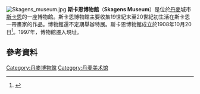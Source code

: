 [[File:Skagens_museum.jpg|thumb]]
'''斯卡恩博物館'''（'''Skagens Museum'''）是位於[[丹麥|丹麥]]城市[[斯卡恩|斯卡恩]]的一座博物館。斯卡恩博物館主要收集19世紀末至20世紀初生活在斯卡恩一帶畫家的作品。博物館還不定期舉辦特展。斯卡恩博物館成立於1908年10月20日<ref name=Historie>{{cite web|url=http://www.skagensmuseum.dk/index.php?id=75|title=Museets historie|language=da|publisher=Skagens Museum|accessdate=2011-08-18|archive-date=2012-03-19|archive-url=https://web.archive.org/web/20120319194050/http://www.skagensmuseum.dk/index.php?id=75|dead-url=no}}</ref>。1997年，博物館遷入現址。

==參考資料==
{{reflist}}
{{Commons category|Skagens Museum}}

[[Category:丹麥博物館|Category:丹麥博物館]]
[[Category:丹麦美术馆|Category:丹麦美术馆]]